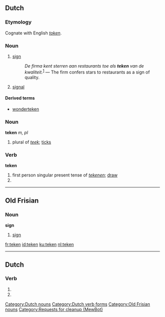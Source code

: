 ==Dutch==
===Etymology===
Cognate with English ''[[token]]''.

===Noun===
{{nl-noun|g=n|pl1=tekenen|pl2=tekens|dim=tekentje}}
# [[sign]]
#: ''De firma kent sterren aan restaurants toe als '''teken''' van de kwaliteit.''<sup>[http://nl.wikipedia.org/wiki/Restaurant]</sup> &mdash; The firm confers stars to restaurants as a sign of quality.
# [[signal]]

====Derived terms====
* [[wonderteken]]

===Noun===
'''teken''' ''m, pl''
# plural of ''[[teek]]''; [[ticks]]

===Verb===
'''teken'''
# first person singular present tense of ''[[tekenen]]''; [[draw]]
# {{nl-verb-form|m=imperative|tekenen}}

[[Category:Dutch nouns]]
[[Category:Dutch verb forms]]
----

==Old Frisian==

===Noun===
'''sign'''

# [[sign]]

[[Category:Old Frisian nouns]]

[[fr:teken]]
[[id:teken]]
[[ku:teken]]
[[nl:teken]]

----
==Dutch==
===Verb===
{{infl|nl}}

# {{nl-verb-form|p=1|n=sg|t=pres|m=ind|tekenen}}
# {{nl-verb-form|m=imp|tekenen}}
[[Category:Requests for cleanup (MewBot)]]